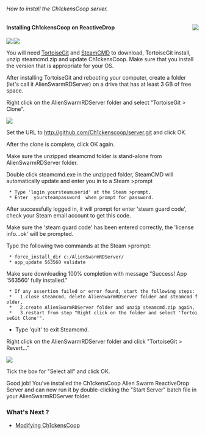 ======How to install the Ch1ckensCoop server.======

<a href=https://github.com/Ch1ckenscoop/Project-rd><img align=right src=googlecode-home.png /></a>

==== Installing Ch1ckensCoop on ReactiveDrop ====

<a href=http://tortoisesvn.net/downloads.html><img align=left src=tsvn_logo.png /></a>

<a href=https://github.com/Ch1ckenscoop/Project-rd><img align=center src=https://github.com/ch1ckenscoop/svn-rd/blob/master/wiki/asw_reactivedrop_logo2.jpg /></a>

You will need [https://tortoisegit.org/download/ TortoiseGit] and [http://media.steampowered.com/installer/steamcmd.zip SteamCMD] to download, TortoiseGit install, unzip steamcmd.zip and update Ch1ckensCoop. Make sure that you install the version that is appropriate for your OS.

After installing TortoiseGit and rebooting your computer, create a folder (let's call it AlienSwarmRDServer) on a drive that has at least 3 GB of free space.

Right click on the AlienSwarmRDServer folder and select "TortoiseGit > Clone". 

<a href=https://github.com/ch1ckenscoop/svn-rd/blob/master/wiki/InstallServer.wiki ><img src=git_clone.png /></a>

Set the URL to [[InstallServer.wiki|http://github.com/Ch1ckenscoop/server.git]] and click OK.

After the clone is complete, click OK again.

Make sure the unzipped steamcmd folder is stand-alone from AlienSwarmRDServer folder.

Double click steamcmd.exe in the unzipped folder, SteamCMD will automatically update and enter you in to a Steam >prompt

  * Type 'login yoursteamuserid' at the Steam >prompt. 
  * Enter  yoursteampassword  when prompt for password. 

After successfully logged in, it will prompt for enter 'steam guard code', check your Steam email account to get this code.

Make sure the 'steam guard code' has been entered correctly, the 'license info...ok' will be prompted.

Type the following two commands at the Steam >prompt:

  * force_install_dir c:/AlienSwarmRDServer/   
  * app_update 563560 validate

Make sure downloading 100% completion with message "Success! App '563560' fully installed."

  * If any assertion failed or error found, start the following steps:
  *   1.close steamcmd, delete AlienSwarmRDServer folder and steamcmd folder,
  *   2.create AlienSwarmRDServer folder and unzip steamcmd.zip again, 
  *   3.restart from step "Right click on the folder and select 'TortoiseGit Clone'".

* Type 'quit' to exit Steamcmd.

Right click on the AlienSwarmRDServer folder and click "TortoiseGit > Revert..."

<a href=http://github.com/ch1ckenscoop/svn-rd/blob/master/wiki/InstallServer.wiki ><img src=git_revert.png /></a>

Tick the box for "Select all" and click OK.

Good job! You've installed the Ch1ckensCoop Alien Swarm ReactiveDrop Server and 
can now run it by double-clicking the "Start Server" batch file in your AlienSwarmRDServer folder.

===What's Next ?===
* [[Changing_Settings.wiki|Modifying Ch1ckensCoop]]
